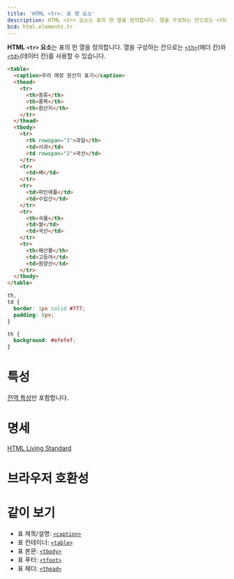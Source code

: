 ```yaml
---
title: 'HTML <tr>: 표 행 요소'
description: HTML <tr> 요소는 표의 한 열을 정의합니다. 열을 구성하는 칸으로는 <th>(헤더 칸)와 <td>(데이터 칸)를 사용할 수 있습니다.
bcd: html.elements.tr
---
```


**HTML `<tr>` 요소**는 표의 한 열을 정의합니다. 열을 구성하는 칸으로는 [`<th>`](https://developer.mozilla.org/en-US/docs/Web/HTML/Element/th)(헤더 칸)와 [`<td>`](https://developer.mozilla.org/en-US/docs/Web/HTML/Element/td)(데이터 칸)를 사용할 수 있습니다.

<HTMLDemo height={180}>

```html
<table>
  <caption>우리 매장 원산지 표기</caption>
  <thead>
    <tr>
      <th>종류</th>
      <th>품목</th>
      <th>원산지</th>
    </tr>
  </thead>
  <tbody>
    <tr>
      <th rowspan="3">과일</th>
      <td>사과</td>
      <td rowspan="2">국산</td>
    </tr>
    <tr>
      <td>배</td>
    </tr>
    <tr>
      <td>파인애플</td>
      <td>수입산</td>
    </tr>
    <tr>
      <th>곡물</th>
      <td>쌀</td>
      <td>국산</td>
    </tr>
    <tr>
      <th>해산물</th>
      <td>고등어</td>
      <td>원양산</td>
    </tr>
  </tbody>
</table>
```

```css
th,
td {
  border: 1px solid #777;
  padding: 8px;
}

th {
  background: #efefef;
}
```

</HTMLDemo>

# 특성

[전역 특성](/docs/Web/HTML/Global_attributes)만 포함합니다.

# 명세

[HTML Living Standard](https://html.spec.whatwg.org/multipage/tables.html#the-tr-element)

# 브라우저 호환성

<BrowserCompat data={props.bcd} />

# 같이 보기

- 표 제목/설명: [`<caption>`](./caption)
- 표 컨테이너: [`<table>`](./table)
- 표 본문: [`<tbody>`](./tbody)
- 표 푸터: [`<tfoot>`](./tfoot)
- 표 헤더: [`<thead>`](./thead)

